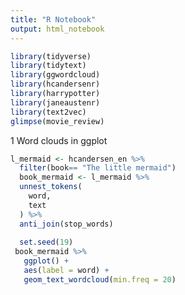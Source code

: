 ```yaml
---
title: "R Notebook"
output: html_notebook
---
```


```r
library(tidyverse)
library(tidytext)
library(ggwordcloud)
library(hcandersenr)
library(harrypotter)
library(janeaustenr)
library(text2vec)
glimpse(movie_review)
```

1 Word clouds in ggplot
```r
l_mermaid <- hcandersen_en %>% 
  filter(book== "The little mermaid") 
  book_mermaid <- l_mermaid %>% 
  unnest_tokens(
    word,
    text
  ) %>% 
  anti_join(stop_words)
 
  set.seed(19) 
 book_mermaid %>% 
   ggplot() +
   aes(label = word) +
   geom_text_wordcloud(min.freq = 20)

```

